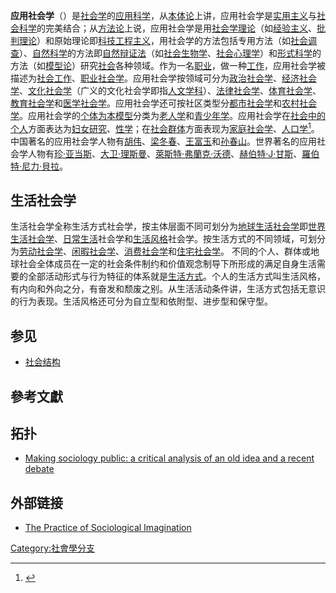 {{multiple issues|
{{expand|time=2015-01-06T09:57:34+00:00}}
{{expert|time=2015-01-06T09:57:34+00:00}}
{{refimprove|time=2015-01-06T09:57:34+00:00}}
}}
'''应用社会学'''（{{lang-en|'''Applied Sociology'''}}）是[[社会学|社会学]]的[[应用科学|应用科学]]，从[[本体论|本体论]]上讲，应用社会学是[[实用主义|实用主义]]与[[社会科学|社会科学]]的完美结合；从[[方法论|方法论]]上说，应用社会学是用[[社会学理论|社会学理论]]（如[[经验主义|经验主义]]、[[批判理论|批判理论]]）和原始理论即[[科技工程主义|科技工程主义]]，用社会学的方法包括专用方法（如[[社会调查|社会调查]]）、[[自然科学|自然科学]]的方法即[[自然辩证法|自然辩证法]]（如[[社会生物学|社会生物学]]、[[社会心理学|社会心理学]]）和[[形式科学|形式科学]]的方法（如[[模型论|模型论]]）研究[[社会|社会]]各种领域。作为一名[[职业|职业]]，做一种[[工作|工作]]，应用社会学被描述为[[社会工作|社会工作]]、[[职业社会学|职业社会学]]。应用社会学按领域可分为[[政治社会学|政治社会学]]、[[经济社会学|经济社会学]]、[[文化社会学|文化社会学]]（广义的文化社会学即指[[人文学科|人文学科]]）、[[法律社会学|法律社会学]]、[[体育社会学|体育社会学]]、[[教育社会学|教育社会学]]和[[医学社会学|医学社会学]]。应用社会学还可按社区类型分[[都市社会学|都市社会学]]和[[农村社会学|农村社会学]]。应用社会学的[[个体为本模型|个体为本模型]]分类为[[老人学|老人学]]和[[青少年学|青少年学]]。应用社会学在[[社会中的个人|社会中的个人]]方面表达为[[妇女研究|妇女研究]]、[[性学|性学]]；在[[社会群体|社会群体]]方面表现为[[家庭社会学|家庭社会学]]、[[人口学|人口学]]<ref>{{cite book|author=雷洁琼|year=1991|title=社会学|publisher=中国大百科全书出版社|ISBN=7500050429}}</ref>。中国著名的应用社会学人物有[[胡伟|胡伟]]、[[梁冬春|梁冬春]]、[[王富玉|王富玉]]和[[孙春山|孙春山]]。世界著名的应用社会学人物有[[珍·亚当斯|珍·亚当斯]]、[[大卫·理斯曼|大卫·理斯曼]]、[[萊斯特·弗蘭克·沃德|萊斯特·弗蘭克·沃德]]、[[赫伯特·J·甘斯|赫伯特·J·甘斯]]、[[羅伯特·尼力·貝拉|羅伯特·尼力·貝拉]]。

== 生活社会学 ==
生活社会学全称生活方式社会学，按主体层面不同可划分为[[地球生活社会学|地球生活社会学]]即[[世界生活社会学|世界生活社会学]]、[[日常生活|日常生活]]社会学和[[生活风格|生活风格]]社会学。按生活方式的不同领域，可划分为[[劳动社会学|劳动社会学]]、[[闲暇社会学|闲暇社会学]]、[[消费社会学|消费社会学]]和[[住宅社会学|住宅社会学]]。
不同的个人、群体或地球社会全体成员在一定的社会条件制约和价值观念制导下所形成的满足自身生活需要的全部活动形式与行为特征的体系就是[[生活方式|生活方式]]。个人的生活方式叫生活风格，有内向和外向之分，有奋发和颓废之别。从生活活动条件讲，生活方式包括无意识的行为表现。生活风格还可分为自立型和依附型、进步型和保守型。

== 参见 ==
*[[社会结构|社会结构]]

== 參考文獻 ==
{{reflist}}
== 拓扑 ==
* [http://sro.sussex.ac.uk/51588 Making sociology public: a critical analysis of an old idea and a recent debate] {{Wayback|url=http://sro.sussex.ac.uk/51588 |date=20141213011605 }}

== 外部链接 ==
* [http://www.publicsociology.com The Practice of Sociological Imagination] {{Wayback|url=http://www.publicsociology.com/ |date=20200130233204 }}



[[Category:社會學分支|Category:社會學分支]]